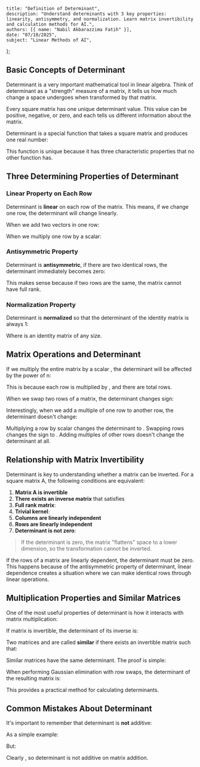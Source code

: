     title: "Definition of Determinant",
    description: "Understand determinants with 3 key properties: linearity, antisymmetry, and normalization. Learn matrix invertibility and calculation methods for AI.",
    authors: [{ name: "Nabil Akbarazzima Fatih" }],
    date: "07/10/2025",
    subject: "Linear Methods of AI",
};

## Basic Concepts of Determinant

Determinant is a very important mathematical tool in linear algebra. Think of determinant as a "strength" measure of a matrix, it tells us how much change a space undergoes when transformed by that matrix.

Every square matrix has one unique determinant value. This value can be positive, negative, or zero, and each tells us different information about the matrix.

Determinant is a special function that takes a square matrix and produces one real number:

<BlockMath math="\det : \mathbb{R}^{n \times n} \to \mathbb{R} : A \mapsto \det A" />

This function is unique because it has three characteristic properties that no other function has.

## Three Determining Properties of Determinant

### Linear Property on Each Row

Determinant is **linear** on each row of the matrix. This means, if we change one row, the determinant will change linearly.

When we add two vectors in one row:

<MathContainer>
<BlockMath math="\det \begin{pmatrix} a_1 \\ \vdots \\ a_i + a_i' \\ \vdots \\ a_n \end{pmatrix} = \det \begin{pmatrix} a_1 \\ \vdots \\ a_i \\ \vdots \\ a_n \end{pmatrix}" />
<BlockMath math="+ \det \begin{pmatrix} a_1 \\ \vdots \\ a_i' \\ \vdots \\ a_n \end{pmatrix}" />
</MathContainer>

When we multiply one row by a scalar:

<MathContainer>
<BlockMath math="\det \begin{pmatrix} a_1 \\ \vdots \\ \lambda \cdot a_i \\ \vdots \\ a_n \end{pmatrix}" />
<BlockMath math="= \lambda \cdot \det \begin{pmatrix} a_1 \\ \vdots \\ a_i \\ \vdots \\ a_n \end{pmatrix}" />
</MathContainer>

### Antisymmetric Property

Determinant is **antisymmetric**, if there are two identical rows, the determinant immediately becomes zero:

<BlockMath math="\det \begin{pmatrix} \vdots \\ a \\ \vdots \\ a \\ \vdots \end{pmatrix} = 0" />

This makes sense because if two rows are the same, the matrix cannot have full rank.

### Normalization Property

Determinant is **normalized** so that the determinant of the identity matrix is always 1:

<BlockMath math="\det I = 1" />

Where <InlineMath math="I" /> is an identity matrix of any size.

## Matrix Operations and Determinant

If we multiply the entire matrix by a scalar <InlineMath math="\lambda" />, the determinant will be affected by the power of n:

<BlockMath math="\det(\lambda A) = \lambda^n \cdot \det A" />

This is because each row is multiplied by <InlineMath math="\lambda" />, and there are <InlineMath math="n" /> total rows.

When we swap two rows of a matrix, the determinant changes sign:

<BlockMath math="\det B = -\det A" />

Interestingly, when we add a multiple of one row to another row, the determinant doesn't change:

<MathContainer>
<BlockMath math="\det \begin{pmatrix} \vdots \\ a_j \\ \vdots \\ a_i + \lambda a_j \\ \vdots \end{pmatrix}" />
<BlockMath math="= \det \begin{pmatrix} \vdots \\ a_j \\ \vdots \\ a_i \\ \vdots \end{pmatrix}" />
</MathContainer>

Multiplying a row by scalar <InlineMath math="\lambda \neq 0" /> changes the determinant to <InlineMath math="\det A' = \lambda \cdot \det A" />. Swapping rows changes the sign to <InlineMath math="\det A' = -\det A" />. Adding multiples of other rows doesn't change the determinant at all.

## Relationship with Matrix Invertibility

Determinant is key to understanding whether a matrix can be inverted. For a square matrix A, the following conditions are equivalent:

1. **Matrix A is invertible**
2. **There exists an inverse matrix** <InlineMath math="A^{-1}" /> that satisfies <InlineMath math="AA^{-1} = I" />
3. **Full rank matrix**: <InlineMath math="\text{rank}(A) = n" />
4. **Trivial kernel**: <InlineMath math="\ker(A) = \{0\}" />
5. **Columns are linearly independent**
6. **Rows are linearly independent**
7. **Determinant is not zero**: <InlineMath math="\det A \neq 0" />

> If the determinant is zero, the matrix "flattens" space to a lower dimension, so the transformation cannot be inverted.

If the rows of a matrix are linearly dependent, the determinant must be zero. This happens because of the antisymmetric property of determinant, linear dependence creates a situation where we can make identical rows through linear operations.

## Multiplication Properties and Similar Matrices

One of the most useful properties of determinant is how it interacts with matrix multiplication:

<BlockMath math="\det(AB) = \det A \cdot \det B" />

If matrix <InlineMath math="A" /> is invertible, the determinant of its inverse is:

<BlockMath math="\det(A^{-1}) = \frac{1}{\det A}" />

Two matrices <InlineMath math="A" /> and <InlineMath math="B" /> are called **similar** if there exists an invertible matrix <InlineMath math="S" /> such that:

<BlockMath math="B = S^{-1}AS" />

Similar matrices have the same determinant. The proof is simple:

<MathContainer>
<BlockMath math="\det B = \det(S^{-1}AS)" />
<BlockMath math="= \det(S^{-1}) \cdot \det A \cdot \det S" />
<BlockMath math="= \frac{1}{\det S} \cdot \det A \cdot \det S = \det A" />
</MathContainer>

When performing Gaussian elimination with <InlineMath math="p" /> row swaps, the determinant of the resulting matrix <InlineMath math="R" /> is:

<BlockMath math="\det R = (-1)^p \cdot \det A" />

This provides a practical method for calculating determinants.

## Common Mistakes About Determinant

It's important to remember that determinant is **not** additive:

<BlockMath math="\det(A + B) \neq \det A + \det B" />

As a simple example:

<MathContainer>
<BlockMath math="\det\left(\begin{pmatrix} 1 & 0 \\ 0 & 1 \end{pmatrix} + \begin{pmatrix} 1 & 0 \\ 0 & 1 \end{pmatrix}\right)" />
<BlockMath math="= \det\begin{pmatrix} 2 & 0 \\ 0 & 2 \end{pmatrix} = 4" />
</MathContainer>

But:

<MathContainer>
<BlockMath math="\det\begin{pmatrix} 1 & 0 \\ 0 & 1 \end{pmatrix} + \det\begin{pmatrix} 1 & 0 \\ 0 & 1 \end{pmatrix}" />
<BlockMath math="= 1 + 1 = 2" />
</MathContainer>

Clearly <InlineMath math="4 \neq 2" />, so determinant is not additive on matrix addition.